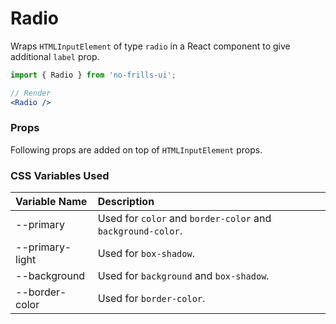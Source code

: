 
<Meta title='Declarative Components/Radio' component={Radio} />

# Radio

Wraps `HTMLInputElement` of type `radio` in a React component to give additional `label` prop.

<Preview>
    <Radio label='Mobile' name='platform' />
    <Radio label='Electron' name='platform' />
    <Radio label='Desktop' name='platform' disabled />
</Preview>

```jsx
import { Radio } from 'no-frills-ui';

// Render
<Radio />
```
### Props
Following props are added on top of `HTMLInputElement` props.
<Props of={Radio} />

### CSS Variables Used

| Variable Name | Description |
| :- | :- |
| --primary | Used for `color` and `border-color` and `background-color`. |
| --primary-light | Used for `box-shadow`. |
| --background | Used for `background` and `box-shadow`. |
| --border-color | Used for `border-color`. |
